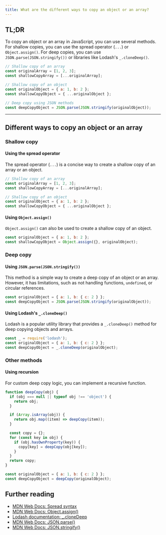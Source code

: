 ```yaml
---
title: What are the different ways to copy an object or an array?
---
```


## TL;DR

To copy an object or an array in JavaScript, you can use several methods. For shallow copies, you can use the spread operator (`...`) or `Object.assign()`. For deep copies, you can use `JSON.parse(JSON.stringify())` or libraries like Lodash's `_.cloneDeep()`.

```js
// Shallow copy of an array
const originalArray = [1, 2, 3];
const shallowCopyArray = [...originalArray];

// Shallow copy of an object
const originalObject = { a: 1, b: 2 };
const shallowCopyObject = { ...originalObject };

// Deep copy using JSON methods
const deepCopyObject = JSON.parse(JSON.stringify(originalObject));
```

---

## Different ways to copy an object or an array

### Shallow copy

#### Using the spread operator

The spread operator (`...`) is a concise way to create a shallow copy of an array or an object.

```js
// Shallow copy of an array
const originalArray = [1, 2, 3];
const shallowCopyArray = [...originalArray];

// Shallow copy of an object
const originalObject = { a: 1, b: 2 };
const shallowCopyObject = { ...originalObject };
```

#### Using `Object.assign()`

`Object.assign()` can also be used to create a shallow copy of an object.

```js
const originalObject = { a: 1, b: 2 };
const shallowCopyObject = Object.assign({}, originalObject);
```

### Deep copy

#### Using `JSON.parse(JSON.stringify())`

This method is a simple way to create a deep copy of an object or an array. However, it has limitations, such as not handling functions, `undefined`, or circular references.

```js
const originalObject = { a: 1, b: { c: 2 } };
const deepCopyObject = JSON.parse(JSON.stringify(originalObject));
```

#### Using Lodash's `_.cloneDeep()`

Lodash is a popular utility library that provides a `_.cloneDeep()` method for deep copying objects and arrays.

```js
const _ = require('lodash');
const originalObject = { a: 1, b: { c: 2 } };
const deepCopyObject = _.cloneDeep(originalObject);
```

### Other methods

#### Using recursion

For custom deep copy logic, you can implement a recursive function.

```js
function deepCopy(obj) {
  if (obj === null || typeof obj !== 'object') {
    return obj;
  }

  if (Array.isArray(obj)) {
    return obj.map((item) => deepCopy(item));
  }

  const copy = {};
  for (const key in obj) {
    if (obj.hasOwnProperty(key)) {
      copy[key] = deepCopy(obj[key]);
    }
  }
  return copy;
}

const originalObject = { a: 1, b: { c: 2 } };
const deepCopyObject = deepCopy(originalObject);
```

## Further reading

- [MDN Web Docs: Spread syntax](https://developer.mozilla.org/en-US/docs/Web/JavaScript/Reference/Operators/Spread_syntax)
- [MDN Web Docs: Object.assign()](https://developer.mozilla.org/en-US/docs/Web/JavaScript/Reference/Global_Objects/Object/assign)
- [Lodash documentation: \_.cloneDeep](https://lodash.com/docs/4.17.15#cloneDeep)
- [MDN Web Docs: JSON.parse()](https://developer.mozilla.org/en-US/docs/Web/JavaScript/Reference/Global_Objects/JSON/parse)
- [MDN Web Docs: JSON.stringify()](https://developer.mozilla.org/en-US/docs/Web/JavaScript/Reference/Global_Objects/JSON/stringify)
